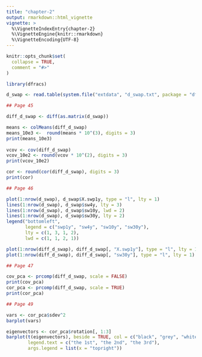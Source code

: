 ```yaml
---
title: "chapter-2"
output: rmarkdown::html_vignette
vignette: >
  %\VignetteIndexEntry{chapter-2}
  %\VignetteEngine{knitr::rmarkdown}
  %\VignetteEncoding{UTF-8}
---
```


```r
knitr::opts_chunk$set(
  collapse = TRUE,
  comment = "#>"
)
```

```r
library(dfracs)
```

```r
d_swap <- read.table(system.file("extdata", "d_swap.txt", package = "dfracs"), header = TRUE, skip = 1)

## Page 45

diff_d_swap <- diff(as.matrix(d_swap))

means <- colMeans(diff_d_swap)
means_10e3 <-  round(means * 10^(3), digits = 3) 
print(means_10e3)
  
vcov <- cov(diff_d_swap)
vcov_10e2 <- round(vcov * 10^(2), digits = 3)
print(vcov_10e2)

cor <- round(cor(diff_d_swap), digits = 3)
print(cor)

## Page 46

plot(1:nrow(d_swap), d_swap$X.swp1y, type = "l", lty = 1)
lines(1:nrow(d_swap), d_swap$sw4y, lty = 3)
lines(1:nrow(d_swap), d_swap$sw10y, lwd = 2)
lines(1:nrow(d_swap), d_swap$sw30y, lty = 2)
legend("bottomleft", 
       legend = c("swp1y", "sw4y", "sw10y", "sw30y"),
       lty = c(1, 3, 1, 2),
       lwd = c(1, 1, 2, 1))

plot(1:nrow(diff_d_swap), diff_d_swap[, "X.swp1y"], type = "l", lty = 1)
plot(1:nrow(diff_d_swap), diff_d_swap[, "sw30y"], type = "l", lty = 1)

## Page 47

cov_pca <- prcomp(diff_d_swap, scale = FALSE)
print(cov_pca)
cor_pca <- prcomp(diff_d_swap, scale = TRUE)
print(cor_pca)

## Page 49 

vars <- cor_pca$sdev^2
barplot(vars)

eigenvectors <- cor_pca$rotation[, 1:3]
barplot(t(eigenvectors), beside = TRUE, col = c("black", "grey", "white"),
        legend.text = c("the 1st", "the 2nd", "the 3rd"),
        args.legend = list(x = "topright"))
```

